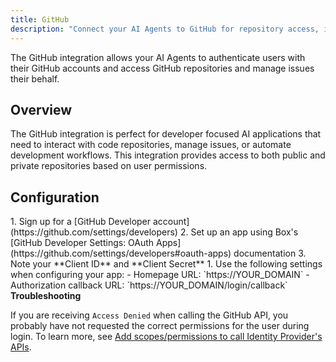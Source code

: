 ```yaml
---
title: GitHub
description: "Connect your AI Agents to GitHub for repository access, issue management, and developer workflows."
---
```



The GitHub integration allows your AI Agents to authenticate users with their GitHub accounts and access GitHub repositories and manage issues their behalf.

## Overview

The GitHub integration is perfect for developer focused AI applications that need to interact with code repositories, manage issues, or automate development workflows. This integration provides access to both public and private repositories based on user permissions.

## Configuration

<Steps>
  <Step title="Set up app in Github">
    1. Sign up for a [GitHub Developer account](https://github.com/settings/developers)
    2. Set up an app using Box's [GitHub Developer Settings: OAuth Apps](https://github.com/settings/developers#oauth-apps) documentation
    3. Note your **Client ID** and **Client Secret**
  </Step>
  <Step title="Configure for Auth0">
    1. Use the following settings when configuring your app:
      - Homepage URL: `https://YOUR_DOMAIN`
      - Authorization callback URL: `https://YOUR_DOMAIN/login/callback`
  </Step>
</Steps>

<Auth0DomainInfo />

<AddConnectionInAuth0 />

<Warning>
<b>Troubleshooting</b>

If you are receiving `Access Denied` when calling the GitHub API, you probably have not requested the correct permissions for the user during login. To learn more, see [Add scopes/permissions to call Identity Provider's APIs](https://auth0.com/docs/connections/adding-scopes-for-an-external-idp).
</Warning>